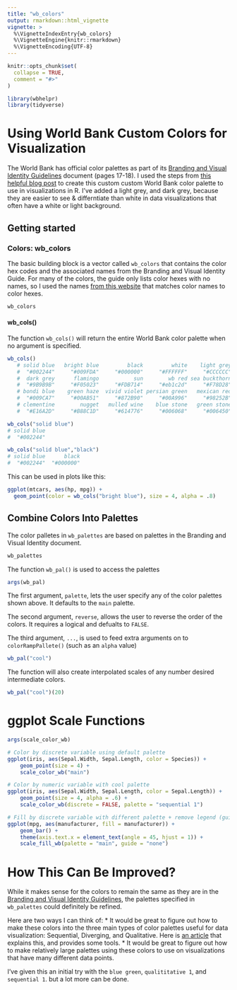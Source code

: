 ```yaml
---
title: "wb_colors"
output: rmarkdown::html_vignette
vignette: >
  %\VignetteIndexEntry{wb_colors}
  %\VignetteEngine{knitr::rmarkdown}
  %\VignetteEncoding{UTF-8}
---
```


```r
knitr::opts_chunk$set(
  collapse = TRUE,
  comment = "#>"
)
```

```r
library(wbhelpr)
library(tidyverse)
```


# Using World Bank Custom Colors for Visualization

The World Bank has official color palettes as part of its [Branding and Visual Identity Guidelines](http://pubdocs.worldbank.org/en/546361452012867685/wbg-branding-visual-identity-guideline.pdf) document (pages 17-18).  I used the steps from [this helpful blog post](http://pubdocs.worldbank.org/en/546361452012867685/wbg-branding-visual-identity-guideline.pdf) to create this custom custom World Bank color palette to use in visualizations in R. I've added a light grey, and dark grey, because they are easier to see & differntiate than white in data visualizations that often have a white or light background.


## Getting started

### Colors: wb_colors

The basic building block is a vector called `wb_colors` that contains the color hex codes and the associated names from the Branding and Visual Identity Guide.  For many of the colors, the guide only lists color hexes with no names, so I used the names [from this website](http://chir.ag/projects/name-that-color/#6195ED) that matches color names to color hexes.  

```r
wb_colors
```

#### wb_cols()

The function `wb_cols()` will return the entire World Bank color palette when no argument is specified.

```r
wb_cols()
   # solid blue   bright blue         black         white    light grey 
   #  "#002244"     "#009FDA"     "#000000"     "#FFFFFF"     "#CCCCCC" 
   #  dark grey      flamingo           sun        wb red sea buckthorn 
   #  "#9B9B9B"     "#F05023"     "#FDB714"     "#eb1c2d"     "#F78D28" 
   # bondi blue    green haze  vivid violet persian green   mexican red 
   #  "#009CA7"     "#00AB51"     "#872B90"     "#00A996"     "#98252B" 
   # clementine        nugget   mulled wine    blue stone   green stone 
   #  "#E16A2D"     "#B88C1D"     "#614776"     "#006068"     "#006450" 

wb_cols("solid blue")
# solid blue 
#  "#002244" 

wb_cols("solid blue","black")
# solid blue      black 
#  "#002244"  "#000000"
```

This can be used in plots like this:

```r
ggplot(mtcars, aes(hp, mpg)) +
  geom_point(color = wb_cols("bright blue"), size = 4, alpha = .8)
```

## Combine Colors Into Palettes

The color palletes in `wb_palettes` are based on palettes in the Branding and Visual Identity document.

```r
wb_palettes
```

The function `wb_pal()` is used to access the palettes

```r
args(wb_pal)
```

The first argument, `palette`, lets the user specify any of the color palettes shown above.  It defaults to the `main` palette.

The second argument, `reverse`, allows the user to reverse the order of the colors.  It requires a logical and defualts to `FALSE`.

The third argument, `...`, is used to feed extra arguments on to `colorRampPallete()` (such as an `alpha` value)


```r
wb_pal("cool")
```

The function will also create interpolated scales of any number desired intermediate colors.

```r
wb_pal("cool")(20)
```

# ggplot Scale Functions

```r
args(scale_color_wb)
```

```r
# Color by discrete variable using default palette
ggplot(iris, aes(Sepal.Width, Sepal.Length, color = Species)) +
    geom_point(size = 4) +
    scale_color_wb("main")
```

```r
# Color by numeric variable with cool palette
ggplot(iris, aes(Sepal.Width, Sepal.Length, color = Sepal.Length)) +
    geom_point(size = 4, alpha = .6) +
    scale_color_wb(discrete = FALSE, palette = "sequential 1")
```

```r
# Fill by discrete variable with different palette + remove legend (guide)
ggplot(mpg, aes(manufacturer, fill = manufacturer)) +
    geom_bar() +
    theme(axis.text.x = element_text(angle = 45, hjust = 1)) +
    scale_fill_wb(palette = "main", guide = "none")
```


# How This Can Be Improved?

While it makes sense for the colors to remain the same as they are in the [Branding and Visual Identity Guidelines](http://pubdocs.worldbank.org/en/546361452012867685/wbg-branding-visual-identity-guideline.pdf), the palettes specified in `wb_palettes` could definitely be refined.

Here are two ways I can think of:
 * It would be great to figure out how to make these colors into the three main types of color palettes useful for data visualization:  Sequential, Diverging, and Qualitative.  Here is [an article](https://medium.com/nightingale/how-to-choose-the-colors-for-your-data-visualizations-50b2557fa335) that explains this, and provides some tools.
 * It would be great to figure out how to make relatively large palettes using these colors to use on visualizations that have many different data points.

I've given this an initial try with the `blue green`, `qualititative 1`, and `sequential 1`.  but a lot more can be done.

